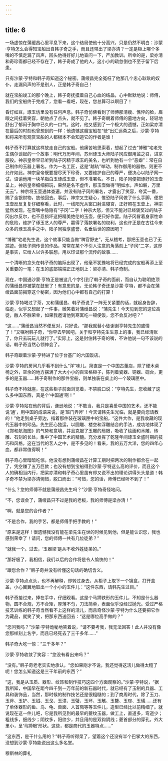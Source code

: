 ```yaml
---
---
---
```

title: 6
---



一场虚惊在蒲缓昌心里平息下来，这个结局使他十分高兴，只是仍然不明白：沙蒙·亨特怎么会得知宝船出自韩子奇之手，而且还带出了梁亦清？一定是柜上哪个多嘴的不慎走漏了风声，回头他得好好儿地查问一下，严加教训。所幸的是，梁亦清和奇珍斋都已经不存在了，韩子奇成了他的人，这小小的疏忽倒也不至于留下后患。

只有沙蒙·亨特和韩子奇知道这个秘密。蒲绶昌完全冤枉了他那几个忠心耿耿的奴仆，走漏风声的不是别人，正是韩子奇自己！

就在宝船竣工的那个晚上，韩子奇抚摸着自己心血的结晶，心中默默地说：师傅，我们的宝船终于完成了，您看一看吧，现在，您总算可以瞑目了！

昏灯如豆，琢玉坊里没有任何声息。韩子奇仿佛看到了师傅那清瘦、憔悴的脸，眉眼之间挂着笑容，朝他点了点头，就不见了。韩子奇朝着师傅的墓地方向，轻轻地舒出了郁闷于胸中已久的一口气。这时，他又感到了一个极大的遗憾，正如梁亦清在最后的时刻也曾想到的一样：他遗憾这艘宝船在“驶”出汇远斋之后，沙蒙·亨特和将来所有观赏宝船的人都根本不会知道它的作者是谁！

韩子奇不打算就这样放走自己的宝船。他痛苦地思索着，想起了过去“博雅”宅老先生偶尔谈起的一个故事：明代万历年间，苏州琢玉大师陆子冈应御用监之召，进京服役。神宗皇帝早已听到陆子冈精于琢玉的美名，也听到他有一个“恶癖”：常在自己制作的玉器上署名。作为一名工匠，这是“越轨”举动，制作御用的器物，则更不允许如此。神宗皇帝既要搜尽天下珍奇，又要维护自己的尊严，便决心以陆子网一试，诏谕他用一块羊脂白玉琢成玉壶，但不准署名。不日，陆子冈便把琢好的玉壶呈上，神宗皇帝细细把玩，果然是名不虚传，那玉壶做得“明如水，声如磐，万里无云”。神宗将玉壶通体查遍，并没有陆子冈的署名，才露出了笑容，夸奖一番，赐了金银财物，放他回去。事后，神宗又生疑心，惟恐陆子冈做了什么手脚，便把玉壶反反复复仔细察看，此时，一线阳光从窗口射进寝宫，正好照在玉壶上，神宗猛然发现，在壶嘴中隐隐有“子冈”二字！神宗大怒，但又不能对已经褒奖过的陆子冈出尔反尔，也不忍损坏这把精美绝伦的玉壶，便只好作罢。陆子冈冒着身家性命的危险，维护了琢玉艺人的尊严，赢得了落款署名的权利，这也许正是在古往今来众多的琢玉高手之中，陆子同独享盛誉、名垂后世的原因吧？

“博雅”宅老先生说，这个故事只能当做“稗官野史”，无从稽考，那把玉壶也已了无踪迹。但陆子网传世的作品，常常在某个不引人注意的角落刻上“子冈”二字，这却是事实，它给人以许多联想，用以印证那个流传的故事……

一个清晰的念头在韩子奇的脑际出现了，他毫不犹豫地将已经完成的宝船再添上至关重要的一笔：在玉的底部端端正正地刻上：梁亦清、韩子奇制。

现在，中国通沙蒙·亨特正是被这几个字引到了韩子奇的面前，而自认为聪明绝顶的蒲绶昌却被蒙在鼓里了！有意思的是，无论韩子奇还是沙蒙·亨特，都不会在蒲绶昌面前揭穿这个秘密，因为他们心中都有自己的打算！

沙蒙·亨特喝过了茶，又和蒲缓昌、韩子奇说了一阵无关紧要的话，就起身告辞，临走，似乎又想起了一件事，微笑着对蒲绶昌说：“蒲先生！今天见到您的这位高徒，敝人不胜荣幸，如果我邀请他到寒寓吃一顿便饭，您不会反对吧？”

“这……”蒲绶昌当然不便反对，只好说，“那我就替小徒谢谢亨特先生的盛情了！”又嘱咐韩子奇，“你早去早回吧，关于和亨特先生生意上的事，我已经清账了，你只去玩玩儿就行了。”实际上，这是封住韩子奇的嘴，不许他说一句不该说的话，韩子奇当然心领神会了。

韩子奇跟着沙蒙·亨特进了位于台基厂的六国饭店。

沙蒙·亨特的房间几乎看不到什么“洋”味儿，简直是一个中国古董店，除了硬木桌椅之外，空余的地方摆满了大大小小的百宝格柜子，陈列着瓷器、铜器、砚台，更多的是玉器……韩子奇制作的那件宝船，则单独装在桌上的一个玻璃匣中。

韩子奇不待就座，在这些柜子前面浏览着，不禁脱口说：“亨特先生，您收藏了这么多中国东西，真是个‘中国通’啊！”

沙蒙·亨特站在他的背后，谦逊地说：“不敢当，我只是喜爱中国的艺术，还不能说‘通’，用中国的成语来说，是‘班门弄斧’！今天请韩先生光临，就是要向您请教的！”他走到桌子旁边，指着那件装在玻璃匣中的宝船，“这件大作，是我收藏的现代玉器中的珍品。先生匠心独运，以圆雕、楼空和浮雕结合的手法，成功地体现了《郑和航海图》的气势和意境，并且克服了玉雕的局限，吸收了绘画和木雕、砖雕、石刻的长处，集中了中国艺术的精髓。充分发挥了乾隆年间琢玉全盛时期的技巧和风格，这在当代的艺人之中，是不多见的！看来，我的五万大洋，您的四年心血，都非常值得啊！”

韩子奇心里暗暗吃惊。他没有想到蒲绶昌在计算工期时把两次的制作都合在一起了，凭空赚了五万巨款；也没有想到宝船得到沙蒙·亨特这么高的评价，而且这个人的确相当内行，把梁亦清和韩子奇心里虽有却又说不出的理论讲得头头是道！韩子奇不禁为梁亦清惋惜，脱口而出：“可惜，您的话，师傅已经听不到了！”

“什么？您的师傅不就是蒲绶昌先生吗？”沙蒙·亨特奇怪地问。

“不，您误会了，蒲绶昌只不过是我的老板，我的师傅是梁亦清！”

“啊，就是您的合作者？”

“不是合作，我的手艺，都是师傅手把手教的！”

“原来是这样！很遗憾我没有能在梁先生在世的时候见到他，但是能认识您，我也感到荣幸了！请问，您的师傅一共有几位徒弟？”

“就我一个。过去，‘玉器梁’是从不收外姓徒弟的。”

“那好极了，我相信，我们以后的合作将是令人愉快的！”

“跟您合作？”韩子奇并没有听懂这句话的确切含义。

沙蒙·亨特点点头，也不再解释，却转过身去，从柜子上取下一个锦盒，打开盒盖，小心翼翼地取出一个小小的玉件儿：“这件东西，请韩先生过目。”

韩子奇接过来，捧在手中，仔细观看。这是个马蹄铁形的玉件儿，不知是什么器物，圆不合规，方不合矩，厚薄不匀，刀法简单，表面似乎没经过抛光。受过严格技艺训练的韩子奇当然看不上这样的活儿，而且奇怪沙蒙·亨特为什么还要把它作为藏品，就笑了笑，把那东西送回去：“这是哪位高手做的？”

“您问我吗？”沙蒙·亨特诡秘地笑着说，“请不要考我，我无法回答！此人并没有像您那样刻上名字，而且已经死去了三千多年……”

韩子奇大吃一惊：“三千多年？”

沙蒙·亨特收敛了笑容：“您没有看出来吗？”

“没有。”韩子奇老老实实地承认，“您如果刚才不说，我还觉得这活儿做得太糙了呢！您怎么知道这是三干年前的东西？”

“这，我是从玉质、器形、纹饰和制作技巧这四个方面观察的。”沙蒙·亨特说，“据我所知，中国早在距今四千到一万年前的新石器时代，就已经有了玉制的兵器、工具和装饰品，当然，那时候的制作技艺还是很粗糙的；到了商周时代，除了玉刀、玉斧、玉铲、玉钺、玉戈、玉漳、玉璧、玉环、玉觽、玉簪、玉琮、玉璜……还有了单体器形的鱼、鸟、龟、兽面、人首珮等等玉件儿，造型已经比以前精细了。就说现在这一件儿吧，它是我所见到的最早的夔纹玉器，做工上，直道多，弯道少；粗线多，细线少；阴纹多，阳纹少，并且用的是双钩阴线；夔首部分的穿孔，外大里小，呈‘马蹄眼’形状。这些，都是商代的玉器特点……”

“这东西，是干什么用的？”韩子奇听得呆了，望着这个还没有半个巴掌大的东西，没想到沙蒙·亨特能说出这么多名堂。

穆斯林的葬礼